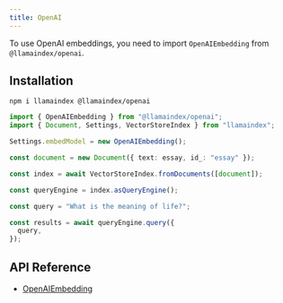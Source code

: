 ```yaml
---
title: OpenAI
---
```


To use OpenAI embeddings, you need to import `OpenAIEmbedding` from `@llamaindex/openai`.

## Installation

```package-install
npm i llamaindex @llamaindex/openai
```

```ts
import { OpenAIEmbedding } from "@llamaindex/openai";
import { Document, Settings, VectorStoreIndex } from "llamaindex";

Settings.embedModel = new OpenAIEmbedding();

const document = new Document({ text: essay, id_: "essay" });

const index = await VectorStoreIndex.fromDocuments([document]);

const queryEngine = index.asQueryEngine();

const query = "What is the meaning of life?";

const results = await queryEngine.query({
  query,
});
```

## API Reference

- [OpenAIEmbedding](/typescript/framework-api-reference/classes/openaiembedding/)
